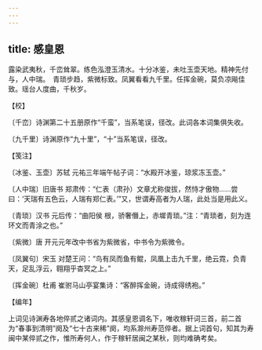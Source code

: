 ```yaml
---
---
---
```

title: 感皇恩
---







露染武夷秋，千峦耸翠。练色泓澄玉清水。十分冰鉴，未吐玉壶天地。精神先付与，人中瑞。　青琐步趋，紫微标致。凤翼看看九千里。任挥金碗，莫负凉飚佳致。瑶台人度曲，千秋岁。





【校】


〔千峦〕诗渊第二十五册原作“千蛮”，当系笔误，径改。此词各本词集俱失收。

〔九千里〕诗渊原作“九十里”，“十”当系笔误，径改。





【笺注】


〔冰鉴、玉壶〕苏轼 元祐三年端午帖子词：“水殿开冰鉴，琼浆冻玉壶。”

〔人中瑞〕旧唐书 郑肃传：“仁表（肃孙）文章尤称俊拔，然恃才傲物……尝曰：‘天瑞有五色云，人瑞有郑仁表。’”又，世谓寿高者为人瑞，此处当是用此义。

〔青琐〕汉书 元后传：“曲阳侯 根，骄奢僭上，赤墀青琐。”注：“青琐者，刻为连环文而青涂之也。”

〔紫微〕唐 开元元年改中书省为紫微省，中书令为紫微令。

〔凤翼句〕宋玉 对楚王问：“鸟有凤而鱼有鲲，凤凰上击九千里，绝云霓，负青天，足乱浮云，翱翔乎杳冥之上。”

〔挥金碗〕杜甫 崔驸马山亭宴集诗：“客醉挥金碗，诗成得绣袍。”





【编年】


上词见诗渊寿各地倅贰之诸词内。其感皇恩调名下，唯收稼轩词三首，前二首为“春事到清明”阕及“七十古来稀”阕，均系滁州寿范倅者。据上词首句，知其为寿闽中某倅贰之作，惟所寿何人，作于稼轩居闽之某秋，则均难确考矣。